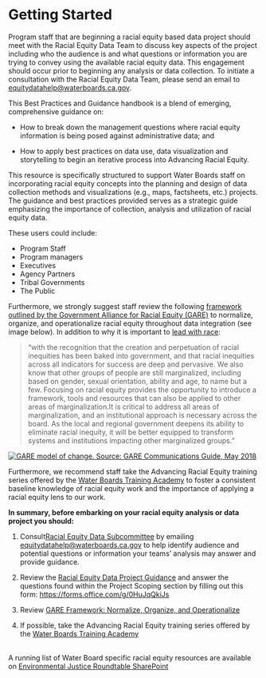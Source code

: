 # Getting Started

Program staff that are beginning a racial equity based data project should meet with the Racial Equity Data Team to discuss key aspects of the project including who the audience is and what questions or information you are trying to convey using the available racial equity data. This engagement should occur prior to beginning any analysis or data collection. To initiate a consultation with the Racial Equity Data Team, please send an email to [equitydatahelp\@waterboards.ca.gov](mailto:equitydatahelp@waterboards.ca.gov). 

This Best Practices and Guidance handbook is a blend of emerging, comprehensive guidance on:  

-   How to break down the management questions where racial equity information is being posed against administrative data; and 

<!-- -->

-   How to apply best practices on data use, data visualization and storytelling to begin an iterative process into Advancing Racial Equity. 

This resource is specifically structured to support Water Boards staff on incorporating racial equity concepts into the planning and design of data collection methods and visualizations (e.g., maps, factsheets, etc.) projects. The guidance and best practices provided serves as a strategic guide emphasizing the importance of collection, analysis and utilization of racial equity data.

These users could include: 

-   Program Staff
-   Program managers
-   Executives
-   Agency Partners
-   Tribal Governments
-   The Public 

Furthermore, we strongly suggest staff review the following [framework outlined by the Government Alliance for Racial Equity (GARE)](https://www.racialequityalliance.org/viewdocument/racial-equity-toolkit-an-opportuni-2) to normalize, organize, and operationalize racial equity throughout data integration (see image below). In addition to why it is important to [lead with race](https://www.racialequityalliance.org/about/our-approach/race/):

> “with the recognition that the creation and perpetuation of racial inequities has been baked into government, and that racial inequities across all indicators for success are deep and pervasive. We also know that other groups of people are still marginalized, including based on gender, sexual orientation, ability and age, to name but a few. Focusing on racial equity provides the opportunity to introduce a framework, tools and resources that can also be applied to other areas of marginalization.It is critical to address all areas of marginalization, and an institutional approach is necessary across the board. As the local and regional government deepens its ability to eliminate racial inequity, it will be better equipped to transform systems and institutions impacting other marginalized groups.”

[![GARE model of change. Source: GARE Communications Guide, May 2018](images/gare-change-model.png)](https://www.racialequityalliance.org/viewdocument/gare-communications-guide-1)

Furthermore, we recommend staff take the Advancing Racial Equity training series offered by the [Water Boards Training Academy](https://launcher.myapps.microsoft.com/api/signin/82768508-b765-4d4e-bc76-c73262ddb0cf?tenantId=fe186a25-7d49-41e6-9941-05d2281d36c1) to foster a consistent baseline knowledge of racial equity work and the importance of applying a racial equity lens to our work.

**In summary, before embarking on your racial equity analysis or data project you should:**

1.  Consult[Racial Equity Data Subcommittee](mailto:equitydatahelp@waterboards.ca.gov) by emailing [equitydatahelp\@waterboards.ca.gov](mailto:equitydatahelp@waterboards.ca.gov) to help identify audience and potential questions or information your teams’ analysis may answer and provide guidance.

2.  Review the [Racial Equity Data Project Guidance](https://docs.google.com/document/d/1w9y9Oh818Lm2-S0GSKW2s1p6lU-2NbLiXQp-3Jq9YBE/edit) and answer the questions found within the Project Scoping section by filling out this form: <https://forms.office.com/g/0HuJqQkiJs> 

3.  Review [GARE Framework: Normalize, Organize, and Operationalize](https://www.racialequityalliance.org/resources/racial-equity-toolkit-opportunity-operationalize-equity/)  

4.  If possible, take the Advancing Racial Equity training series offered by the [Water Boards Training Academy](https://launcher.myapps.microsoft.com/api/signin/82768508-b765-4d4e-bc76-c73262ddb0cf?tenantId=fe186a25-7d49-41e6-9941-05d2281d36c1)

\
A running list of Water Board specific racial equity resources are available on [Environmental Justice Roundtable SharePoint](https://cawaterboards.sharepoint.com/sites/WB-OPP-EJRoundtable) 
